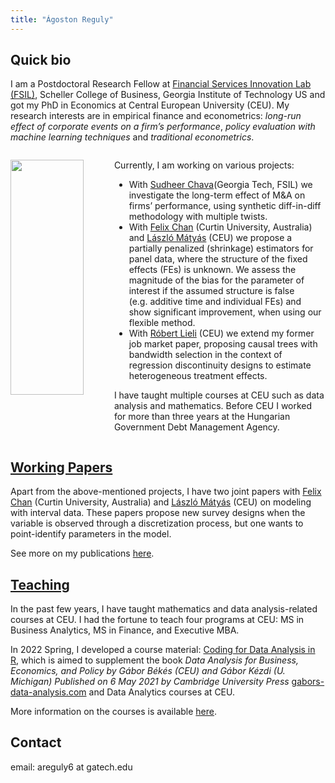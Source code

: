 ```yaml
---
title: "Ágoston Reguly"
---
```



## Quick bio

I am a Postdoctoral Research Fellow at [Financial Services Innovation Lab (FSIL)](https://fintech.gatech.edu/#/), Scheller College of Business, Georgia Institute of Technology US and got my PhD in Economics at Central European University (CEU).
  My research interests are in empirical finance and econometrics: *long-run effect of corporate events on a firm's performance*, *policy evaluation with machine learning techniques* and *traditional econometrics*. 

::: columns
::: {.column width="30%"}

![](images/logo.jpg){width=90%}

:::
::: {.column width="70%"}
Currently, I am working on various projects:   

  - With [Sudheer Chava](https://fintech.gatech.edu/#/people)(Georgia Tech, FSIL) we investigate the long-term effect of M&A on firms' performance, using synthetic diff-in-diff methodology with multiple twists. 
  - With [Felix Chan](https://staffportal.curtin.edu.au/staff/profile/view/felix-chan-885a727c/) (Curtin University, Australia) and [László Mátyás](http://www.personal.ceu.hu/staff/matyas/) (CEU) we propose a partially penalized (shrinkage) estimators for panel data, where the structure of the fixed effects (FEs) is unknown. We assess the magnitude of the bias for the parameter of interest if the assumed structure is false (e.g. additive time and individual FEs) and show significant improvement, when using our flexible method.
  - With [Róbert Lieli](https://sites.google.com/site/robertplieli/) (CEU) we extend my former job market paper, proposing causal trees with bandwidth selection in the context of regression discontinuity designs to estimate heterogeneous treatment effects.  
  
 I have taught multiple courses at CEU such as data analysis and mathematics. Before CEU I worked for more than three years at the Hungarian Government Debt Management Agency.
:::
:::

 

## [Working Papers](./papers.html)

Apart from the above-mentioned projects, I have two joint papers with [Felix Chan](https://staffportal.curtin.edu.au/staff/profile/view/felix-chan-885a727c/) (Curtin University, Australia) and [László Mátyás](http://www.personal.ceu.hu/staff/matyas/) (CEU) on modeling with interval data. These papers propose new survey designs when the variable is observed through a discretization process, but one wants to point-identify parameters in the model.

See more on my publications [here](./papers.html).


## [Teaching](./teaching.html)

In the past few years, I have taught mathematics and data analysis-related courses at CEU. I had the fortune to teach four programs at CEU: MS in Business Analytics, MS in Finance, and Executive MBA.

In 2022 Spring, I developed a course material: [Coding for Data Analysis in R](https://github.com/gabors-data-analysis/da-coding-rstats), which is aimed to supplement the book *Data Analysis for Business, Economics, and Policy by Gábor Békés (CEU) and Gábor Kézdi (U. Michigan) Published on 6 May 2021 by Cambridge University Press* [gabors-data-analysis.com](https://gabors-data-analysis.com/) and Data Analytics courses at CEU.


More information on the courses is available [here](./teaching.html).


## Contact

email: areguly6 at gatech.edu
